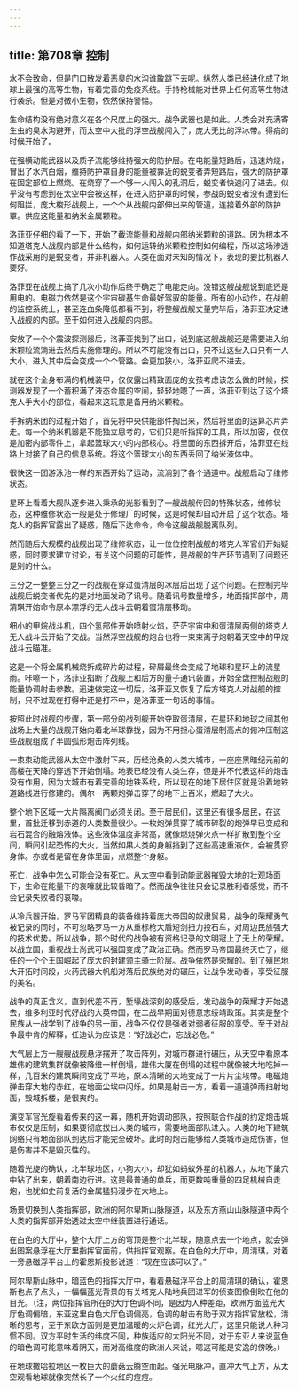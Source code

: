 ```yaml
---
---
---
```

title: 第708章 控制
---



水不会致命，但是门口散发着恶臭的水沟谁敢跳下去呢。纵然人类已经进化成了地球上最强的高等生物，有着完善的免疫系统。手持枪械能对世界上任何高等生物进行袭杀。但是对微小生物，依然保持警惕。

生命结构没有绝对意义在各个尺度上的强大。战争武器也是如此。人类会对充满寄生虫的臭水沟避开，而太空中大批的浮空战舰闯入了，庞大无比的浮冰带。得病的时候开始了。

在强横动能武器以及质子流能够维持强大的防护层。在电能量短路后，迅速灼烧，冒出了水汽白烟，维持防护罩自身的能量被靠近的蜕变者弄短路后，强大的防护罩在固定部位上燃烧。在烧穿了一个够一人闯入的孔洞后，蜕变者快速闪了进去。似乎没有考虑到在太空中会被这样，在进入防护罩的时候，参战的蜕变者没有遭到任何阻拦，庞大梭形战舰上，一个个从战舰内部伸出来的管道，连接着外部的防护罩。供应这能量和纳米金属颗粒。

洛菲亚仔细的看了一下，开始了截流能量和战舰内部纳米颗粒的道路。因为根本不知道塔克人战舰内部是什么结构，如何运转纳米颗粒控制如何编程，所以这场渗透作战采用的是蜕变者，并非机器人。人类在面对未知的情况下，表现的要比机器人要好。

洛菲亚在战舰上搞了几次小动作后终于确定了电能走向。没错这艘战舰说到底还是用电的。电磁力依然是这个宇宙碳基生命最好驾驭的能量。所有的小动作，在战舰的监控系统上，甚至连血条降低都看不到，将整艘战舰丈量完毕后，洛菲亚决定进入战舰的内部。至于如何进入战舰的内部。

安放了一个个震波探测器后，洛菲亚找到了出口，说到底这艘战舰还是需要进入纳米颗粒流淌进去然后实施修理的。所以不可能没有出口，只不过这些入口只有一人大小，进入其中后会变成一个个管路。会更加狭小，洛菲亚爬不进去。

就在这个全身布满的机械装甲，仅仅露出精致面庞的女孩考虑该怎么做的时候，探测器发现了一个蓄积满了液态金属的空间，轻轻地嗯了一声，洛菲亚到达了这个塔克人手大小的部位，看起来这玩意是备用纳米颗粒。

手拆纳米团的过程开始了，首先将中央供能部件掏出来，然后将里面的运算芯片弄走。每一个纳米机器是不能独立思考的，它们只是听指挥的工具，所以加密，仅仅是加密内部零件上，拿起篮球大小的内部核心。将里面的东西拆开后，洛菲亚在线路上对接了自己的信息系统。将这个篮球大小的东西丢回了纳米液体中。

很快这一团游泳池一样的东西开始了运动，流淌到了各个通道中。战舰启动了维修状态。

星环上看着大舰队逐步进入秉承的光影看到了一艘战舰传回的特殊状态，维修状态，这种维修状态一般是处于修理厂的时候，这是时候却自动开启了这个状态。塔克人的指挥官露出了疑惑，随后下达命令，命令这艘战舰脱离队列。

然而随后大规模的战舰出现了维修状态，让一位位控制战舰的塔克人军官们开始疑惑，同时要求建立讨论，有关这个问题的可能性，是战舰的生产环节遇到了问题还是别的什么。

三分之一整整三分之一的战舰在穿过蛋清层的冰层后出现了这个问题。在控制完毕战舰后蜕变者优先的是对地面发动了讯号。随着讯号数量增多，地面指挥部中，周清琪开始命令原本漂浮的无人战斗云朝着蛋清层移动。

细小的甲烷战斗机，四个氢部件开始喷射火焰，茫茫宇宙中和蛋清层两侧的塔克人无人战斗云开始了交战。当然浮空战舰的炮台也将一束束离子炮朝着天空中的甲烷战斗云瞄准。

这是一个将金属机械烧拆成碎片的过程，碎屑最终会变成了地球和星环上的流星雨。咔嚓一下，洛菲亚掐断了战舰上和后方的量子通讯装置，开始全盘控制战舰的能量协调射击参数。迅速做完这一切后，洛菲亚又恢复了后方塔克人对战舰的控制，只不过现在打得中还是打不中，是洛菲亚一句话的事情。

按照此时战舰的步骤，第一部分的战列舰开始夺取蛋清层，在星环和地球之间其他战场上大量的战舰开始向着北半球靠拢，因为不用担心蛋清层制高点的俯冲压制这些战舰组成了半圆弧形炮击阵列线。

一束束动能武器从太空中激射下来，历经沧桑的人类大城市，一座座黑暗纪元前的高楼在天降的穿透下开始倒塌。地表已经没有人类生存，但是并不代表这样的炮击没有作用，因为大城市有着完善的地铁系统，所以现在的地下居住区就是沿着地铁道路线进行修建的。偶尔一两颗炮弹击穿了的地下上百米，燃起了大火。

整个地下区域一大片隔离阀门必须关闭。至于居民们，这里还有很多居民，在这里，首批迁移到赤道的人类数量很少。一枚炮弹贯穿了城市碎裂的炮弹早已变成和岩石混合的融熔液体。这些液体温度非常高，就像燃烧弹火点一样扩散到整个空间，瞬间引起恐怖的大火，当然如果人类的身躯挡到了这些高速重液体，会被贯穿身体。亦或者是留在身体里面，点燃整个身躯。

死亡，战争中怎么可能会没有死亡。从太空中看到动能武器摧毁大地的壮观场面下，生命在能量下的哀嚎就比较昏暗了。然而战争往往只会记录胜利者感觉，而不会记录失败者的哀嚎。

从冷兵器开始，罗马军团精良的装备维持着庞大帝国的奴隶贸易，战争的荣耀勇气被记录的同时，不可忽略罗马一方从重标枪大盾短剑扭力投石车，对周边民族强大的技术优势。所以战争，那个时代的战争被有资格记录的文明冠上了无上的荣耀。以战立国，重视战士尚武可以强国变成了政治正确。然而罗马帝国最终灭亡了，继任的一个个王国崛起了庞大的封建领主骑士阶层。战争依然是荣耀的。到了殖民地大开拓时间段，火药武器大帆船对落后民族绝对的碾压，让战争发动者，享受征服的美名。

战争的真正含义，直到代差不再，堑壕战深刻的感受后，发动战争的荣耀才开始退去，维多利亚时代好战的大英帝国，在二战早期面对德意志绥靖政策。其实是整个民族从一战学到了战争的另一面，战争不仅仅是强者对弱者征服的享受。至于对战争最中肯的解释，任迪认为应该是：“好战必亡，忘战必危。”

大气层上方一艘艘战舰悬浮摆开了攻击阵列，对城市群进行碾压，从天空中看原本雄伟的建筑集群就像被降维一样倒塌，雄伟大厦在倒塌的过程中就像被大地吃掉一样，几百米的建筑瞬间变成了平地，原本清晰的大地变成了一片片尘埃带。电磁炮弹击穿大地的赤红，在地面尘埃中闪烁。如果是射击一方，看着一道道弹雨扫射地面，毁城拆楼，是很爽的。

演变军官光旋看着传来的这一幕，随机开始调动部队，按照联合作战的约定炮击城市仅仅是压制，如果要彻底拔出人类的城市，需要地面部队进入。人类的地下建筑网络只有地面部队到达后才能完全破坏。此时的炮击能够给人类城市造成伤害，但是伤害并不是毁灭性的。

随着光旋的确认，北半球地区，小狗大小，却犹如蚂蚁外星的机器人，从地下巢穴中钻了出来，朝着南边行进。这是最普通的单兵，而更数吨重量的四足机械自走炮，也犹如史前复活的金属猛犸漫步在大地上。

场景切换到人类指挥部，欧洲的阿尔卑斯山脉隧道，以及东方燕山山脉隧道中两个人类的指挥部开始透过太空中继装置进行通话。

在白色的大厅中，整个大厅上方的穹顶是整个北半球，随意点去一个地点，就会弹出图案悬浮在大厅里指挥官面前，供指挥官观察。在白色的大厅中，周清琪，对着一旁悬磁浮平台上的霍恩斯投影说道：“现在应该可以了。”

阿尔卑斯山脉中，暗蓝色的指挥大厅中，看着悬磁浮平台上的周清琪的确认，霍恩斯也点了点头，一幅幅蓝光背景的有关塔克人陆地兵团进军的侦查图像倒映在他的目光。（注，两位指挥官所在的大厅色调不同，是因为人种差距，欧洲方面蓝光大厅色调偏暗，东亚这里白色大厅色调偏亮，色调的射击有助于双方指挥官放松，清晰的思考，至于东欧方面则是更加温暖的火炉色调，红光大厅，这里只能说人种习惯不同。双方平时生活的纬度不同，种族适应的太阳光不同，对于东亚人来说蓝色的暗色调可能意味着阴天，而对高维度的欧洲人来说，嗯这可能是安逸的傍晚。）

在地球撒哈拉地区一枚巨大的蘑菇云腾空而起。强光电脉冲，直冲大气上方，从太空观看地球就像突然长了一个火红的痘痘。
